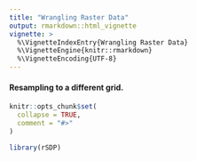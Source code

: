 ```yaml
---
title: "Wrangling Raster Data"
output: rmarkdown::html_vignette
vignette: >
  %\VignetteIndexEntry{Wrangling Raster Data}
  %\VignetteEngine{knitr::rmarkdown}
  %\VignetteEncoding{UTF-8}
---
```


#### Resampling to a different grid.

#### 

```r
knitr::opts_chunk$set(
  collapse = TRUE,
  comment = "#>"
)
```

```r
library(rSDP)
```
